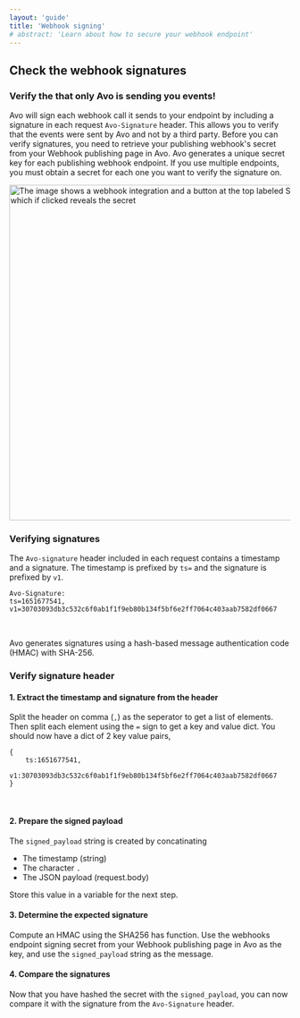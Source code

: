 ```yaml
---
layout: 'guide'
title: 'Webhook signing'
# abstract: 'Learn about how to secure your webhook endpoint'
---
```




## Check the webhook signatures

### Verify the that only Avo is sending you events!

Avo will sign each webhook call it sends to your endpoint by including a signature in each request `Avo-Signature` header. 
This allows you to verify that the events were sent by Avo and not by a third party. 
Before you can verify signatures, you need to retrieve your publishing webhook's secret from your Webhook publishing page in Avo.
Avo generates a unique secret key for each publishing webhook endpoint. If you use multiple endpoints, you must obtain a secret for each one you want to verify the signature on.
<p>
  <img
    src={require('../../../images/signing-secret.png')}
    width="600px"
    alt="The image shows a webhook integration and a button at the top labeled Signing Secret which if clicked reveals the secret"
/>
</p>


### Verifying signatures

The `Avo-signature` header included in each request contains a timestamp and a signature. 
The timestamp is prefixed by `ts=` and the signature is prefixed by `v1`.

```
Avo-Signature:
ts=1651677541,
v1=30703093db3c532c6f0ab1f1f9eb80b134f5bf6e2ff7064c403aab7582df0667
```

<br />

Avo generates signatures using a hash-based message authentication code (HMAC) with SHA-256.

### Verify signature header

#### 1. Extract the timestamp and signature from the header

Split the header on comma (`,`) as the seperator to get a list of elements. Then split each element using the `=` sign to get a key and value dict. 
You should now have a dict of 2 key value pairs, 
```
{
    ts:1651677541,
    v1:30703093db3c532c6f0ab1f1f9eb80b134f5bf6e2ff7064c403aab7582df0667
}
```

<br />

#### 2. Prepare the signed payload

The `signed_payload` string is created by concatinating
 - The timestamp (string)
 - The character `.`
 - The JSON payload (request.body)

 Store this value in a variable for the next step.

#### 3. Determine the expected signature

Compute an HMAC using the SHA256 has function. Use the webhooks endpoint signing secret from your Webhook publishing page in Avo as the key, and use the `signed_payload` string as the message.

#### 4. Compare the signatures
Now that you have hashed the secret with the `signed_payload`, you can now compare it with the signature from the `Avo-Signature` header.
